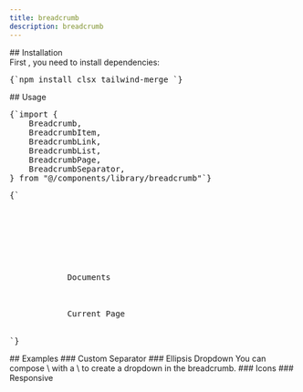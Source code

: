 ```yaml
---
title: breadcrumb
description: breadcrumb
---
```


<ComponentPreview name="breadcrumb-demo" />
## Installation
<div className="not-prose px-4 md:px-0">
  <Step>
    <StepItem title="Install Dependencies">
      First , you need to install dependencies:
      <Pre className="language-bash">{`npm install clsx tailwind-merge `}</Pre>
    </StepItem>
    <StepItem title="Create utils.ts">
      <ComponentUtilsText />
      <ComponentUtils />
    </StepItem>
    <StepItem title="Create Breadcrumb Component">
      <ComponentSource name="breadcrumb-demo" />
    </StepItem>
  </Step>
</div>
## Usage
<div className="not-prose space-y-6">
  <Pre>{`import {
    Breadcrumb,
    BreadcrumbItem,
    BreadcrumbLink,
    BreadcrumbList,
    BreadcrumbPage,
    BreadcrumbSeparator,
} from "@/components/library/breadcrumb"`}</Pre>
  <Pre>{`<Breadcrumb>
    <BreadcrumbList>
        <BreadcrumbItem>
            <BreadcrumbLink href="#">
                <HiHome className="h-4 w-4" />
            </BreadcrumbLink>
        </BreadcrumbItem>
        <BreadcrumbSeparator />
        <BreadcrumbItem>
            <BreadcrumbLink href="#">Documents</BreadcrumbLink>
        </BreadcrumbItem>
        <BreadcrumbSeparator />
        <BreadcrumbItem>
            <BreadcrumbPage>Current Page</BreadcrumbPage>
        </BreadcrumbItem>
    </BreadcrumbList>
</Breadcrumb>`}</Pre>
</div>
## Examples
 ### Custom Separator
<ComponentPreview name="breadcrumb-demo" variant="custom-separator" />
### Ellipsis
<ComponentPreview name="breadcrumb-demo" variant="ellipsis" />
Dropdown You can compose <MdxBadge>\<BreadcrumbItem /></MdxBadge> with a <MdxBadge>\<DropdownMenu /></MdxBadge> to create a dropdown in the breadcrumb.

<ComponentPreview name="breadcrumb-demo" variant="dropdown" />
### Icons
<ComponentPreview name="breadcrumb-demo" variant="icons" />
### Responsive
<ComponentPreview name="breadcrumb-demo" variant="responsive" />
